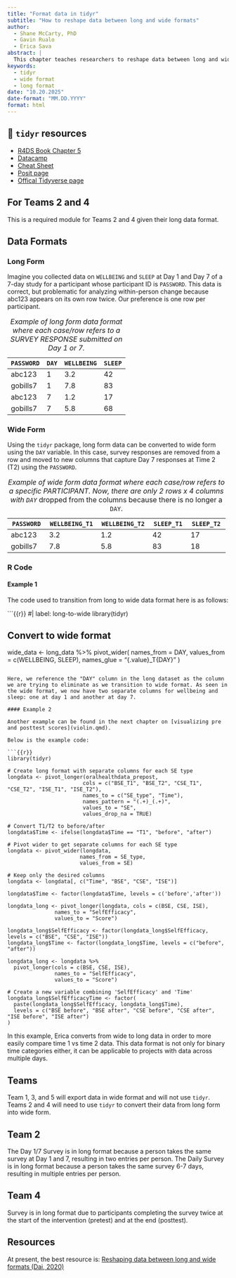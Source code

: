 ```yaml
---
title: "Format data in tidyr"
subtitle: "How to reshape data between long and wide formats"
author: 
  - Shane McCarty, PhD
  - Gavin Rualo
  - Erica Sava
abstract: |
  This chapter teaches researchers to reshape data between long and wide formats using tidyr in R. Researchers learn when to use each format: long format for visualization and mixed models (one row per observation) versus wide format for within-person analyses (one row per participant). Through examples with longitudinal wellbeing and sleep data, the chapter demonstrates pivot_wider() for converting repeated measures to separate columns and pivot_longer() for transforming multiple columns into rows. Researchers master key parameters including names_from, values_from, names_glue, and names_pattern to create meaningful variable names during reshaping. The chapter is essential for teams collecting pre/post intervention data or daily diary responses. By the end, researchers will confidently restructure their datasets to match analytical and visualization requirements.
keywords: 
  - tidyr
  - wide format
  - long format
date: "10.20.2025"
date-format: "MM.DD.YYYY"
format: html
---
```


::: callout-tip
## 📖 `tidyr` resources

-   [R4DS Book Chapter 5](https://r4ds.hadley.nz/data-tidy.html)
-   [Datacamp](https://www.datacamp.com/courses/reshaping-data-with-tidyr)
-   [Cheat Sheet](https://rstudio.github.io/cheatsheets/tidyr.pdf)
-   [Posit page](https://rstudio.github.io/cheatsheets/html/tidyr.html)
-   [Offical Tidyverse page](https://tidyr.tidyverse.org/)
:::

::: {.callout-important appearance="simple"}
## For Teams 2 and 4

This is a required module for Teams 2 and 4 given their long data format.
:::

## Data Formats

### Long Form

Imagine you collected data on `WELLBEING` and `SLEEP` at Day 1 and Day 7 of a 7-day study for a participant whose participant ID is `PASSWORD`. This data is correct, but problematic for analyzing within-person change because abc123 appears on its own row twice. Our preference is one row per participant.

| `PASSWORD` | `DAY` | `WELLBEING` | `SLEEP` |
|------------|-------|-------------|---------|
| abc123     | 1     | 3.2         | 42      |
| gobills7   | 1     | 7.8         | 83      |
| abc123     | 7     | 1.2         | 17      |
| gobills7   | 7     | 5.8         | 68      |

: *Example of long form data format where each case/row refers to a SURVEY RESPONSE submitted on Day 1 or 7.*

### Wide Form

Using the `tidyr` package, long form data can be converted to wide form using the `DAY` variable. In this case, survey responses are removed from a row and moved to new columns that capture Day 7 responses at Time 2 (T2) using the `PASSWORD`.

| `PASSWORD` | `WELLBEING_T1` | `WELLBEING_T2` | `SLEEP_T1` | `SLEEP_T2` |
|------------|----------------|----------------|------------|------------|
| abc123     | 3.2            | 1.2            | 42         | 17         |
| gobills7   | 7.8            | 5.8            | 83         | 18         |

: *Example of wide form data format where each case/row refers to a specific PARTICIPANT. Now, there are only 2 rows x 4 columns with `DAY`* dropped from the columns because there is no longer a `DAY`.

### R Code


#### Example 1


The code used to transition from long to wide data format here is as follows:

```{{r}}
#| label: long-to-wide
library(tidyr)

## Convert to wide format
wide_data <- long_data %>%
  pivot_wider(
    names_from = DAY,
    values_from = c(WELLBEING, SLEEP), 
    names_glue = "{.value}_T{DAY}" 
  )
```

Here, we reference the "DAY" column in the long dataset as the column we are trying to eliminate as we transition to wide format. As seen in the wide format, we now have two separate columns for wellbeing and sleep: one at day 1 and another at day 7.

#### Example 2

Another example can be found in the next chapter on [visualizing pre and posttest scores](violin.qmd). 

Below is the example code:

```{{r}}
library(tidyr)

# Create long format with separate columns for each SE type
longdata <- pivot_longer(oralhealthdata_prepost,
                        cols = c("BSE_T1", "BSE_T2", "CSE_T1", "CSE_T2", "ISE_T1", "ISE_T2"),
                        names_to = c("SE_type", "Time"),
                        names_pattern = "(.+)_(.+)",
                        values_to = "SE",
                        values_drop_na = TRUE)

# Convert T1/T2 to before/after
longdata$Time <- ifelse(longdata$Time == "T1", "before", "after")

# Pivot wider to get separate columns for each SE type
longdata <- pivot_wider(longdata,
                       names_from = SE_type,
                       values_from = SE)

# Keep only the desired columns
longdata <- longdata[, c("Time", "BSE", "CSE", "ISE")]

longdata$Time <- factor(longdata$Time, levels = c('before','after'))

longdata_long <- pivot_longer(longdata, cols = c(BSE, CSE, ISE), 
               names_to = "SelfEfficacy", 
               values_to = "Score")

longdata_long$SelfEfficacy <- factor(longdata_long$SelfEfficacy, levels = c("BSE", "CSE", "ISE"))
longdata_long$Time <- factor(longdata_long$Time, levels = c("before", "after"))

longdata_long <- longdata %>%
  pivot_longer(cols = c(BSE, CSE, ISE), 
               names_to = "SelfEfficacy", 
               values_to = "Score")

# Create a new variable combining 'SelfEfficacy' and 'Time'
longdata_long$SelfEfficacyTime <- factor(
  paste(longdata_long$SelfEfficacy, longdata_long$Time),
  levels = c("BSE before", "BSE after", "CSE before", "CSE after", "ISE before", "ISE after")
)

```

In this example, Erica converts from wide to long data in order to more easily compare time 1 vs time 2 data. This data format is not only for binary time categories either, it can be applicable to projects with data across multiple days.

## Teams

Team 1, 3, and 5 will export data in wide format and will not use `tidyr`. Teams 2 and 4 will need to use `tidyr` to convert their data from long form into wide form.

::: {.callout-note collapse="true"}
## Team 2

The Day 1/7 Survey is in long format because a person takes the same survey at Day 1 and 7, resulting in two entries per person. The Daily Survey is in long format because a person takes the same survey 6-7 days, resulting in multiple entries per person.
:::

::: {.callout-note collapse="true"}
## Team 4

Survey is in long format due to participants completing the survey twice at the start of the intervention (pretest) and at the end (posttest).
:::

## Resources

At present, the best resource is: [Reshaping data between long and wide formats (Dai, 2020)](https://shanghai.hosting.nyu.edu/data/r/reshaping.html)

